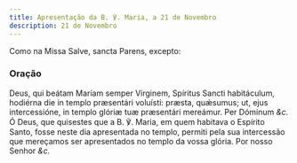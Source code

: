 ```yaml
---
title: Apresentação da B. ℣. Maria, a 21 de Novembro
description: 21 de Novembro
---
```


Como na Missa Salve, sancta Parens, excepto:


<LinkCard
  href="/missal/comum/26festasmaria1"
  title="Festas da B. ℣. Maria - Missa Salve, sancta Parens"
/>

### Oração

<div class="grid grid-cols-2 gap-5">
  <span class="text-justify">
    Deus, qui beátam Maríam semper Vírginem, Spíritus Sancti habitáculum,
    hodiérna die in templo præsentári voluísti: præsta, quǽsumus; ut, ejus
    intercessióne, in templo glóriæ tuæ præsentári mereámur. Per Dóminum
    <em>&c.</em>
  </span>
  <span class="text-justify">
    Ó Deus, que quisestes que a B. ℣. Maria, em quem habitava o Espírito Santo,
    fosse neste dia apresentada no templo, permiti pela sua intercessão que
    mereçamos ser apresentados no templo da vossa glória. Por nosso Senhor
    <em>&c.</em>
  </span>
</div>
